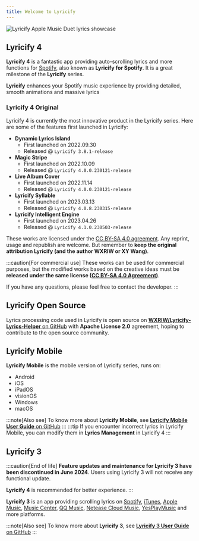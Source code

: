 ```yaml
---
title: Welcome to Lyricify
---
```


![Lyricify Apple Music Duet lyrics showcase](@assets/get-started/func-lyrics-am-duet.png)

## Lyricify 4

**Lyricify 4** is a fantastic app providing auto-scrolling lyrics and more functions for [Spotify](https://spotify.com),
also known as **Lyricify for Spotify**. It is a great milestone of the **Lyricify** series.

**Lyricify** enhances your Spotify music experience by providing detailed, smooth animations and massive lyrics

### Lyricify 4 Original

Lyricify 4 is currently the most innovative product in the Lyricify series.
Here are some of the features first launched in Lyricify:

-   **Dynamic Lyrics Island**
    -   First launched on 2022.09.30
    -   Released @ `Lyricify 3.8.1-release`
-   **Magic Stripe**
    -   First launched on 2022.10.09
    -   Released @ `Lyricify 4.0.0.230121-release`
-   **Live Album Cover**
    -   First launched on 2022.11.14
    -   Released @ `Lyricify 4.0.0.230121-release`
-   **Lyricify Syllable**
    -   First launched on 2023.03.13
    -   Released @ `Lyricify 4.0.8.230315-release`
-   **Lyricify Intelligent Engine**
    -   First launched on 2023.04.26
    -   Released @ `Lyricify 4.1.0.230503-release`

These works are licensed under the [CC BY-SA 4.0 agreement](https://creativecommons.org/licenses/by-sa/4.0/).
Any reprint, usage and republish are welcome.
But remember to **keep the original attribution Lyricify (and the author WXRIW or XY Wang)**.

:::caution[For commercial use]
These works can be used for commercial purposes, but the modified works based on the creative ideas must be
**released under the same license ([CC BY-SA 4.0 Agreement](https://creativecommons.org/licenses/by-sa/4.0/))**.

If you have any questions, please feel free to contact the developer.
:::

## Lyricify Open Source

Lyrics processing code used in Lyricify is open source on [**WXRIW/Lyricify-Lyrics-Helper** on GitHub](https://github.com/WXRIW/Lyricify-Lyrics-Helper)
with **Apache License 2.0** agreement, hoping to contribute to the open source community.

## Lyricify Mobile

**Lyricify Mobile** is the mobile version of Lyricify series, runs on:

-   Android
-   iOS
-   iPadOS
-   visionOS
-   Windows
-   macOS

:::note[Also see]
To know more about **Lyricify Mobile**, see
[**Lyricify Mobile User Guide** on GitHub](https://github.com/WXRIW/Lyricify-App/blob/main/docs/Lyricify%20Mobile/README.md)
:::
:::tip
If you encounter incorrect lyrics in Lyricify Mobile, you can modify them in **Lyrics Management** in Lyricify 4
:::

## Lyricify 3

:::caution[End of life]
**Feature updates and maintenance for Lyricify 3 have been discontinued in June 2024**.
Users using Lyricify 3 will not receive any functional update.

**Lyricify 4** is recommended for better experience.
:::

**Lyricify 3** is an app providing scrolling lyrics on [Spotify](https://www.spotify.com), [iTunes](https://www.apple.com/itunes/),
[Apple Music](https://music.apple.com/), [Music Center](https://www.sony.com/electronics/support/articles/MC4PC020001), [QQ Music](https://y.qq.com), [Netease Cloud Music](https://music.163.com),
[YesPlayMusic](https://github.com/qier222/YesPlayMusic) and more platforms.

:::note[Also see]
To know more about **Lyricify 3**, see [**Lyricify 3 User Guide** on GitHub](https://github.com/WXRIW/Lyricify-App/blob/main/docs/Lyricify%203/README.md)
:::
